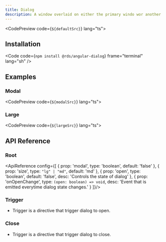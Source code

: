 ```yaml
---
title: Dialog
description: A window overlaid on either the primary windo wor another dialog window, rendering the content underneath inert.
---
```





<CodePreview code={`${defaultSrc}`} lang="ts">
    <Default client:load/>
</CodePreview>

## Installation

<Code code={`npm install @rds/angular-dialog`} frame="terminal" lang="sh" />

## Examples

### Modal


<CodePreview code={`${modalSrc}`} lang="ts">
    <Modal client:load/>
</CodePreview>

### Large


<CodePreview code={`${largeSrc}`} lang="ts">
    <Large client:load/>
</CodePreview>

## API Reference

### Root

<ApiReference config={[
    {
        prop: 'modal',
        type: 'boolean',
        default: 'false'
    },
    {
        prop: 'size',
        type: `"lg" | "md"`,
        default: 'md'
    },
    {
        prop: 'open',
        type: 'boolean',
        default: 'false',
        desc: 'Controls the state of dialog'
    },
    {
        prop: 'onOpenChange',
        type: `(open: boolean) => void`,
        desc: 'Event that is emitted everytime dialog state changes.'
    }
]}/>

### Trigger

- Trigger is a directive that trigger dialog to open.

### Close

- Trigger is a directive that trigger dialog to close.